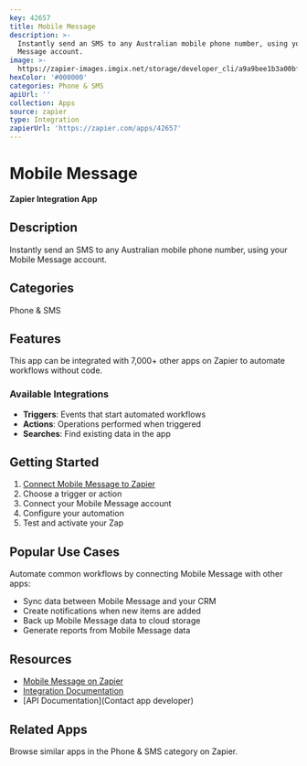 ```yaml
---
key: 42657
title: Mobile Message
description: >-
  Instantly send an SMS to any Australian mobile phone number, using your Mobile
  Message account.
image: >-
  https://zapier-images.imgix.net/storage/developer_cli/a9a9bee1b3a00bf6b9b7accaa4b41558.png?auto=format%2Ccompress&ixlib=python-3.0.0&q=50
hexColor: '#000000'
categories: Phone & SMS
apiUrl: ''
collection: Apps
source: zapier
type: Integration
zapierUrl: 'https://zapier.com/apps/42657'
---
```

# Mobile Message

**Zapier Integration App**

## Description

Instantly send an SMS to any Australian mobile phone number, using your Mobile Message account.

## Categories

Phone & SMS

## Features

This app can be integrated with 7,000+ other apps on Zapier to automate workflows without code.

### Available Integrations

- **Triggers**: Events that start automated workflows
- **Actions**: Operations performed when triggered
- **Searches**: Find existing data in the app

## Getting Started

1. [Connect Mobile Message to Zapier](https://zapier.com/apps/42657)
2. Choose a trigger or action
3. Connect your Mobile Message account
4. Configure your automation
5. Test and activate your Zap

## Popular Use Cases

Automate common workflows by connecting Mobile Message with other apps:

- Sync data between Mobile Message and your CRM
- Create notifications when new items are added
- Back up Mobile Message data to cloud storage
- Generate reports from Mobile Message data

## Resources

- [Mobile Message on Zapier](https://zapier.com/apps/42657)
- [Integration Documentation](https://zapier.com/apps/42657/integrations)
- [API Documentation](Contact app developer)

## Related Apps

Browse similar apps in the Phone & SMS category on Zapier.

